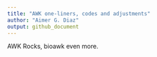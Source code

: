```yaml
---
title: "AWK one-liners, codes and adjustments"
author: "Aimer G. Diaz"
output: github_document
---
```


AWK Rocks, bioawk even more. 

